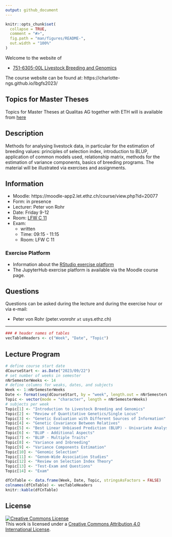 ```yaml
---
output: github_document
---
```


<!-- README.md is generated from README.Rmd. Please edit that file -->

```r
knitr::opts_chunk$set(
  collapse = TRUE,
  comment = "#>",
  fig.path = "man/figures/README-",
  out.width = "100%"
)
```

Welcome to the website of   

- [751-6305-00L  Livestock Breeding and Genomics](https://www.vvz.ethz.ch/Vorlesungsverzeichnis/lerneinheit.view?semkez=2023W&ansicht=ALLE&lerneinheitId=172856&lang=en)

The course website can be found at: https://charlotte-ngs.github.io/lbgfs2023/


## Topics for Master Theses
Topics for Master Theses at Qualitas AG together with ETH will is available from [here](https://charlotte-ngs.github.io/lbgfs2023/misc/MasterThesisTopics_FallSemester2023.html)


## Description
Methods for analysing livestock data, in particular for the estimation of breeding values: principles of selection index, introduction to BLUP, application of common models used, relationship matrix, methods for the estimation of variance components, basics of breeding programs. The material will be illustrated via exercises and assignments.


## Information
- Moodle: https://moodle-app2.let.ethz.ch/course/view.php?id=20077
- Form: in presence
- Lecturer: Peter von Rohr
- Date: Friday 9-12
- Room: [LFW C 11](http://www.mapsearch.ethz.ch/map/map.do?gebaeudeMap=LFW&lang=en)
- Exam: 
    + written
    + Time: 09:15 - 11:15
    + Room: LFW C 11

    
### Exercise Platform
- Information about the [RStudio exercise platform](https://charlotte-ngs.github.io/lbgfs2023/misc/20230922_rexpf_links.html)
- The JupyterHub exercise platform is available via the Moodle course page.


## Questions
Questions can be asked during the lecture and during the exercise hour or via e-mail: 

- Peter von Rohr (peter.vonrohr `at` usys.ethz.ch)

--------

```r
### # header names of tables
vecTableHeaders <- c("Week", "Date", "Topic")
```

## Lecture Program
```r
# define course start date
dCourseStart <- as.Date("2023/09/22")
# set number of weeks in semester
nNrSemesterWeeks <- 14
# define columns for weaks, dates, and subjects
Week <- 1:nNrSemesterWeeks
Date <- format(seq(dCourseStart, by = "week", length.out = nNrSemesterWeeks), "%d.%m")
Topic <- vector(mode = "character", length = nNrSemesterWeeks)
# subjects per week
Topic[1] <- "Introduction to Livestock Breeding and Genomics"
Topic[2] <- "Review of Quantitative Genetics/Single Locus"
Topic[3] <- "Genetic Evaluation with Different Sources of Information"
Topic[4] <- "Genetic Covariance Between Relatives"
Topic[5] <- "Best Linear Unbiased Prediction (BLUP) - Univariate Analysis"
Topic[6] <- "BLUP - Additional Aspects"
Topic[7] <- "BLUP - Multiple Traits"
Topic[8] <- "Variance and Inbreeding"
Topic[9] <- "Variance Components Estimation"
Topic[10] <- "Genomic Selection"
Topic[11] <- "Genom-Wide Association Studies"
Topic[12] <- "Review on Selection Index Theory"
Topic[13] <- "Test-Exam and Questions"
Topic[14] <- "Exam"

dfCnTable <- data.frame(Week, Date, Topic, stringsAsFactors = FALSE)
colnames(dfCnTable) <- vecTableHeaders
knitr::kable(dfCnTable)
```

## License

<a rel="license" href="http://creativecommons.org/licenses/by/4.0/"><img alt="Creative Commons License" style="border-width:0" src="https://i.creativecommons.org/l/by/4.0/88x31.png" /></a><br />This work is licensed under a <a rel="license" href="http://creativecommons.org/licenses/by/4.0/">Creative Commons Attribution 4.0 International License</a>.
